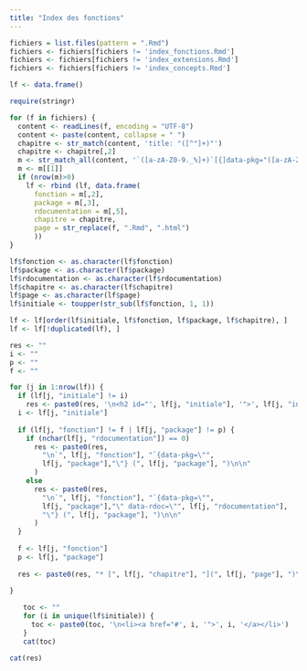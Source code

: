 ```yaml
---
title: "Index des fonctions"
---
```


```r

fichiers = list.files(pattern = ".Rmd")
fichiers <- fichiers[fichiers != 'index_fonctions.Rmd']
fichiers <- fichiers[fichiers != 'index_extensions.Rmd']
fichiers <- fichiers[fichiers != 'index_concepts.Rmd']

lf <- data.frame()

require(stringr)

for (f in fichiers) {
  content <- readLines(f, encoding = "UTF-8")
  content <- paste(content, collapse = " ")
  chapitre <- str_match(content, 'title: "([^"]+)"')
  chapitre <- chapitre[,2]
  m <- str_match_all(content, '`([a-zA-Z0-9._%]+)`[{]data-pkg="([a-zA-Z0-9._]+)"( data-rdoc=")?([a-zA-Z0-9._]*)')
  m <- m[[1]]
  if (nrow(m)>0)
    lf <- rbind (lf, data.frame(
      fonction = m[,2], 
      package = m[,3], 
      rdocumentation = m[,5], 
      chapitre = chapitre,
      page = str_replace(f, ".Rmd", ".html")
      ))
}

lf$fonction <- as.character(lf$fonction)
lf$package <- as.character(lf$package)
lf$rdocumentation <- as.character(lf$rdocumentation)
lf$chapitre <- as.character(lf$chapitre)
lf$page <- as.character(lf$page)
lf$initiale <- toupper(str_sub(lf$fonction, 1, 1))

lf <- lf[order(lf$initiale, lf$fonction, lf$package, lf$chapitre), ]
lf <- lf[!duplicated(lf), ]

res <- ""
i <- ""
p <- ""
f <- ""

for (j in 1:nrow(lf)) {
  if (lf[j, "initiale"] != i) 
    res <- paste0(res, '\n<h2 id="', lf[j, "initiale"], '">', lf[j, "initiale"], "</h2>\n\n")
  i <- lf[j, "initiale"]
  
  if (lf[j, "fonction"] != f | lf[j, "package"] != p) {
    if (nchar(lf[j, "rdocumentation"]) == 0)
      res <- paste0(res, 
        "\n`", lf[j, "fonction"], "`{data-pkg=\"", 
        lf[j, "package"],"\"} (", lf[j, "package"], ")\n\n"
      )
    else
      res <- paste0(res, 
        "\n`", lf[j, "fonction"], "`{data-pkg=\"", 
        lf[j, "package"],"\" data-rdoc=\"", lf[j, "rdocumentation"],
        "\"} (", lf[j, "package"], ")\n\n"
      )
  }
    
  f <- lf[j, "fonction"]
  p <- lf[j, "package"]
  
  res <- paste0(res, "* [", lf[j, "chapitre"], "](", lf[j, "page"], ")\n")
  
}

```

<nav>
  <ul class="pagination pagination-sm">
```r
toc <- ""
for (i in unique(lf$initiale)) {
  toc <- paste0(toc, '\n<li><a href="#', i, '">', i, '</a></li>') 
}
cat(toc)
```
  </ul>
</nav>

<div id="index_fonctions">
```r
cat(res)
```
</div>
